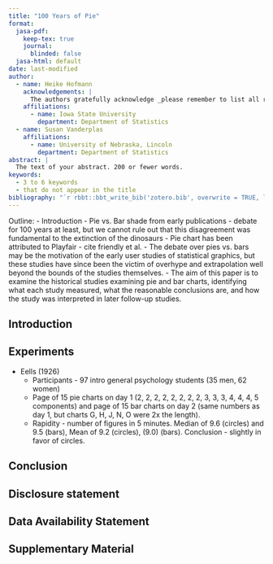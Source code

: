 ```yaml
---
title: "100 Years of Pie"
format:
  jasa-pdf:
    keep-tex: true  
    journal:
      blinded: false
  jasa-html: default
date: last-modified
author:
  - name: Heike Hofmann
    acknowledgements: | 
      The authors gratefully acknowledge _please remember to list all relevant funding sources in the non-anonymized (unblinded) version_.
    affiliations:
      - name: Iowa State University
        department: Department of Statistics
  - name: Susan Vanderplas
    affiliations:
      - name: University of Nebraska, Lincoln
        department: Department of Statistics
abstract: |
  The text of your abstract. 200 or fewer words.
keywords:
  - 3 to 6 keywords
  - that do not appear in the title
bibliography: "`r rbbt::bbt_write_bib('zotero.bib', overwrite = TRUE, library_id=rbbt::bbt_library_id('Graphics Research'))`"
---
```


Outline:
- Introduction
    - Pie vs. Bar shade from early publications - debate for 100 years at least, but we cannot rule out that this disagreement was fundamental to the extinction of the dinosaurs
    - Pie chart has been attributed to Playfair - cite friendly et al.
    - The debate over pies vs. bars may be the motivation of the early user studies of statistical graphics, but these studies have since been the victim of overhype and extrapolation well beyond the bounds of the studies themselves. 
    - The aim of this paper is to examine the historical studies examining pie and bar charts, identifying what each study measured, what the reasonable conclusions are, and how the study was interpreted in later follow-up studies.

## Introduction {#sec-intro}

<!-- - Note that figures and tables (such as @fig-first and @tbl-one) should appear in the paper, not at the end or in separate files. -->
<!-- - In document front matter, you may set the key `blinded` under a `journal` key to hide the authors and acknowledgements, producing the required anonymized version. -->
<!-- - Remember that in the anonymized version, you should not identify authors indirectly in the text.  That is, don't say "In Smith et. al.  (2009) we showed that ...". Instead, say "Smith et. al. (2009) showed that ...". -->
<!-- - These points are only intended to remind you of some requirements. -->
<!-- Please refer to the instructions for authors -->
<!-- at [http://amstat.tandfonline.com/action/authorSubmission?journalCode=uasa20&page=instructions#.VFkk7fnF_0c](http://amstat.tandfonline.com/action/authorSubmission?journalCode=uasa20&page=instructions#.VFkk7fnF_0c) -->
<!-- - For more about ASA\ style, please see [https://files.taylorandfrancis.com/asa-style-guide.pdf](https://files.taylorandfrancis.com/asa-style-guide.pdf). -->


## Experiments

- Eells (1926)
    - Participants - 97 intro general psychology students (35 men, 62 women)
    - Page of 15 pie charts on day 1 (2, 2, 2, 2, 2, 2, 2, 2, 3, 3, 3, 4, 4, 4, 5 components) and page of 15 bar charts on day 2 (same numbers as day 1, but charts G, H, J, N, O were 2x the length).
    - Rapidity - number of figures in 5 minutes. Median of 9.6 (circles) and 9.5 (bars), Mean of 9.2 (circles), (9.0) (bars). Conclusion - slightly in favor of circles. 



## Conclusion {#sec-conc}

## Disclosure statement

<!-- The authors have the following conflicts of interest to declare (or replace with a statement that no conflicts of interest exist). -->

## Data Availability Statement

<!-- Deidentified data have been made available at the following URL: XX. -->

## Supplementary Material {.supplementary}

<!-- Title: -->

<!-- :   Brief description. (file type) -->

<!-- ## BibTeX  -->

<!-- We encourage you to use BibTeX. -->
<!-- If you have, please feel free to use the package natbib with any bibliography style you're comfortable with. The .bst file agsm has been included here for your convenience.  -->
